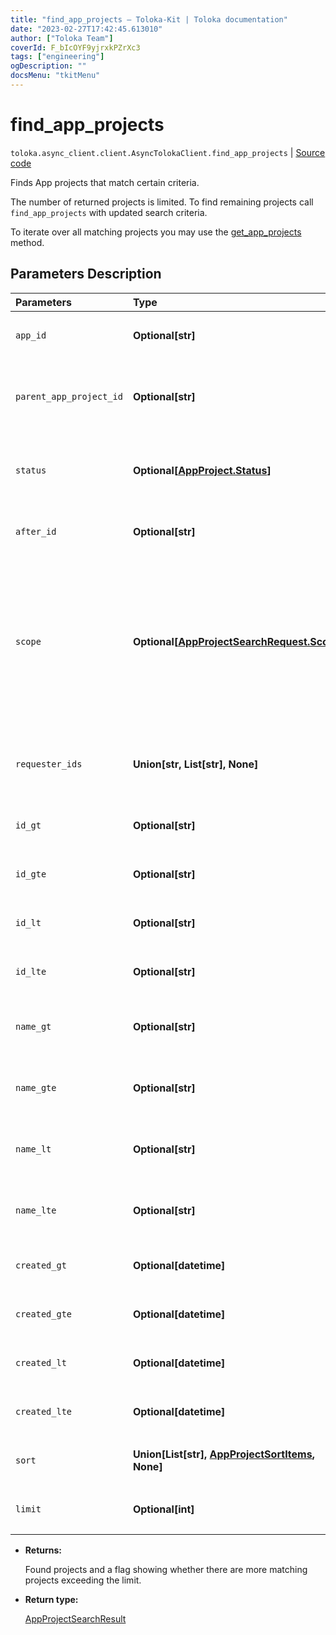 ```yaml
---
title: "find_app_projects — Toloka-Kit | Toloka documentation"
date: "2023-02-27T17:42:45.613010"
author: ["Toloka Team"]
coverId: F_bIcOYF9yjrxkPZrXc3
tags: ["engineering"]
ogDescription: ""
docsMenu: "tkitMenu"
---
```


# find_app_projects
`toloka.async_client.client.AsyncTolokaClient.find_app_projects` | [Source code](https://github.com/Toloka/toloka-kit/blob/v1.1.4/src/client/__init__.py#L0)

Finds App projects that match certain criteria.

The number of returned projects is limited. To find remaining projects call `find_app_projects` with updated search criteria.

To iterate over all matching projects you may use the [get_app_projects](/docs/toloka-kit/reference/toloka.client.TolokaClient.get_app_projects) method.

## Parameters Description

| Parameters | Type | Description |
| :----------| :----| :-----------|
`app_id`|**Optional\[str\]**|<p>Projects created using the solution with the specified ID.</p>
`parent_app_project_id`|**Optional\[str\]**|<p>Projects cloned from the project with the specified ID. Projects can be cloned in the web version of Toloka.</p>
`status`|**Optional\[[AppProject.Status](/docs/toloka-kit/reference/toloka.client.app.AppProject.Status)\]**|<p>App project status. Refer to the [AppProject.Status](/docs/toloka-kit/reference/toloka.client.app.AppProject.Status) page for more information on the available `status` values.</p>
`after_id`|**Optional\[str\]**|<p>The ID of a project used for cursor pagination.</p>
`scope`|**Optional\[[AppProjectSearchRequest.Scope](/docs/toloka-kit/reference/toloka.client.search_requests.AppProjectSearchRequest.Scope)\]**|<p>Values:</p> <ul> <li>`&#x27;MY&#x27;` — Projects created by you.</li> <li>`&#x27;COMPANY&#x27;` — Projects created by requesters from your company.</li> <li>`&#x27;REQUESTER_LIST&#x27;` — Projects created by requesters in the `requester_ids` list.</li> </ul>
`requester_ids`|**Union\[str, List\[str\], None\]**|<p>A list with requester IDs separated by a comma. Use the list with parameter `scope = REQUESTER_LIST`.</p>
`id_gt`|**Optional\[str\]**|<p>Projects with IDs greater than the specified value.</p>
`id_gte`|**Optional\[str\]**|<p>Projects with IDs greater than or equal to the specified value.</p>
`id_lt`|**Optional\[str\]**|<p>Projects with IDs less than the specified value.</p>
`id_lte`|**Optional\[str\]**|<p>Projects with IDs less than or equal to the specified value.</p>
`name_gt`|**Optional\[str\]**|<p>Projects with a name lexicographically greater than the specified value.</p>
`name_gte`|**Optional\[str\]**|<p>Projects with a name lexicographically greater than or equal to the specified value.</p>
`name_lt`|**Optional\[str\]**|<p>Projects with a name lexicographically less than the specified value.</p>
`name_lte`|**Optional\[str\]**|<p>Projects with a name lexicographically less than or equal to the specified value.</p>
`created_gt`|**Optional\[datetime\]**|<p>Projects created after the specified date.</p>
`created_gte`|**Optional\[datetime\]**|<p>Projects created after or on the specified date.</p>
`created_lt`|**Optional\[datetime\]**|<p>Projects created before the specified date.</p>
`created_lte`|**Optional\[datetime\]**|<p>Projects created before or on the specified date.</p>
`sort`|**Union\[List\[str\], [AppProjectSortItems](/docs/toloka-kit/reference/toloka.client.search_requests.AppProjectSortItems), None\]**|<p>The order and direction of sorting the results.</p>
`limit`|**Optional\[int\]**|<p>Returned projects limit. The maximum limit is 5000.</p>

* **Returns:**

  Found projects and a flag showing whether there are more matching projects exceeding the limit.

* **Return type:**

  [AppProjectSearchResult](/docs/toloka-kit/reference/toloka.client.search_results.AppProjectSearchResult)